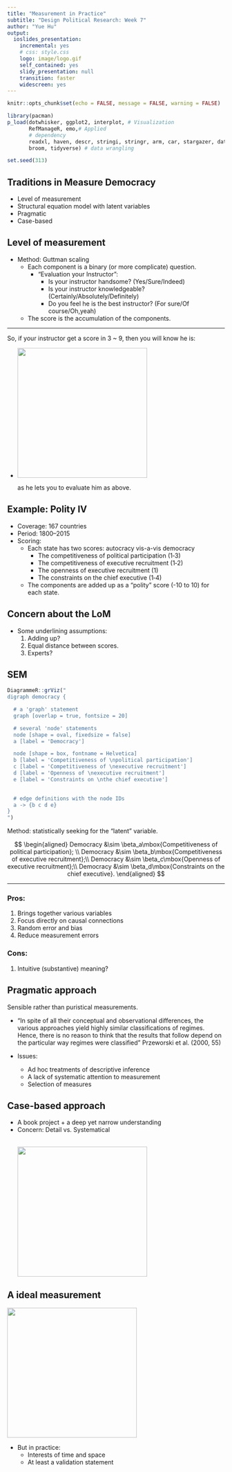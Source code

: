 ```yaml
---
title: "Measurement in Practice"
subtitle: "Design Political Research: Week 7"
author: "Yue Hu"
output:
  ioslides_presentation:
    incremental: yes
    # css: style.css
    logo: image/logo.gif
    self_contained: yes
    slidy_presentation: null
    transition: faster
    widescreen: yes
---
```



```r
knitr::opts_chunk$set(echo = FALSE, message = FALSE, warning = FALSE)

library(pacman)
p_load(dotwhisker, ggplot2, interplot, # Visualization
       RefManageR, emo,# Applied
       # dependency
       readxl, haven, descr, stringi, stringr, arm, car, stargazer, data.table,
       broom, tidyverse) # data wrangling

set.seed(313)
```

## Traditions in Measure Democracy

* Level of measurement
* Structural equation model with latent variables
* Pragmatic
* Case-based

## Level of measurement

* Method: Guttman scaling
    + Each component is a binary (or more complicate) question.
        + "Evaluation your Instructor":
            + Is your instructor handsome? (Yes/Sure/Indeed)
            + Is your instructor knowledgeable? (Certainly/Absolutely/Definitely)
            + Do you feel he is the best instructor? (For sure/Of course/Oh,yeah)
    + The score is the accumulation of the components.

----

So, if your instructor get a score in 3 ~ 9, then you will know he is:

* <div class="centered">
<img src="image/shameless.png" height = 300 />
</div> as he lets you to evaluate him as above.


## Example: Polity IV

* Coverage: 167 countries
* Period: 1800--2015
* Scoring:
    + Each state has two scores: autocracy vis-a-vis democracy
        + The competitiveness of political participation (1‐3)
        + The competitiveness of executive recruitment (1‐2)
        + The openness of executive recruitment (1)
        + The constraints on the chief executive (1‐4)
    + The components are added up as a "polity" score (-10 to 10) for each state.


## Concern about the LoM

* Some underlining assumptions:
    1. Adding up?
    1. Equal distance between scores.
    1. Experts?

## SEM

```r
DiagrammeR::grViz("
digraph democracy {

  # a 'graph' statement
  graph [overlap = true, fontsize = 20]

  # several 'node' statements
  node [shape = oval, fixedsize = false]
  a [label = 'Democracy']

  node [shape = box, fontname = Helvetica]
  b [label = 'Competitiveness of \npolitical participation'] 
  c [label = 'Competitiveness of \nexecutive recruitment'] 
  d [label = 'Openness of \nexecutive recruitment'] 
  e [label = 'Constraints on \nthe chief executive'] 
  

  # edge definitions with the node IDs
  a -> {b c d e}
}
")


```

Method: statistically seeking for the "latent" variable.

$$
\begin{aligned}
 Democracy &\sim \beta_a\mbox{Competitiveness of political participation}; \\
 Democracy &\sim \beta_b\mbox{Competitiveness of executive recruitment};\\
 Democracy &\sim \beta_c\mbox{Openness of executive recruitment};\\
 Democracy &\sim \beta_d\mbox{Constraints on the chief executive}.
\end{aligned}
$$

----

### Pros:
1. Brings together various variables
2. Focus directly on causal connections
3. Random error and bias
4. Reduce measurement errors

### Cons:
1. Intuitive (substantive) meaning?


## Pragmatic approach

Sensible rather than puristical measurements. 

* "In spite of all their conceptual and observational differences, the various approaches yield highly similar classifications of regimes. Hence, there is no reason to think that the results that follow depend on the particular way regimes were classified" Przeworski et al. (2000, 55)


* Issues: 
    + Ad hoc treatments of descriptive inference
    + A lack of systematic attention to measurement
    + Selection of measures 
    

## Case-based approach

* A book project + a deep yet narrow understanding
* Concern: Detail vs. Systematical<br><br><div class="centered">
<img src="image/caseApproach.jpg" height = 300 />
</div>

## A ideal measurement

<div class="centered">
<img src="image/devastator.gif" height = 300 />
</div>

* But in practice:
    + Interests of time and space
    + At least a validation statement